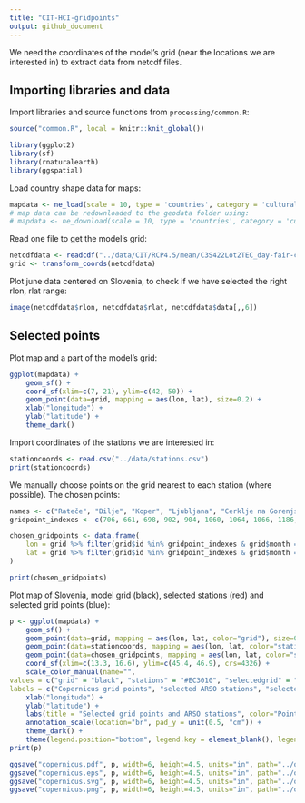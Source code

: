```yaml
---
title: "CIT-HCI-gridpoints"
output: github_document
---
```


We need the coordinates of the model's grid (near the locations we are interested in) to extract data from netcdf files.

## Importing libraries and data

Import libraries and source functions from `processing/common.R`:

```r
source("common.R", local = knitr::knit_global())

library(ggplot2)
library(sf)
library(rnaturalearth)
library(ggspatial)
```

Load country shape data for maps:

```r
mapdata <- ne_load(scale = 10, type = 'countries', category = 'cultural', returnclass = "sf", destdir = "geodata")
# map data can be redownloaded to the geodata folder using:
# mapdata <- ne_download(scale = 10, type = 'countries', category = 'cultural', returnclass = "sf", destdir = "geodata")
```

Read one file to get the model's grid:

```r
netcdfdata <- readcdf("../data/CIT/RCP4.5/mean/C3S422Lot2TEC_day-fair-cit-month-proj_mean_monthly_2021_2040_v1.nc", "day-fair-cit-month-proj")
grid <- transform_coords(netcdfdata)
```

Plot june data centered on Slovenia, to check if we have selected the right rlon, rlat range:

```r
image(netcdfdata$rlon, netcdfdata$rlat, netcdfdata$data[,,6])
```

## Selected points

Plot map and a part of the model's grid:

```r
ggplot(mapdata) +
    geom_sf() +
    coord_sf(xlim=c(7, 21), ylim=c(42, 50)) + 
    geom_point(data=grid, mapping = aes(lon, lat), size=0.2) +
    xlab("longitude") +
    ylab("latitude") +
    theme_dark()
```

Import coordinates of the stations we are interested in:

```r
stationcoords <- read.csv("../data/stations.csv")
print(stationcoords)
```

We manually choose points on the grid nearest to each station (where possible). The chosen points:

```r
names <- c("Rateče", "Bilje", "Koper", "Ljubljana", "Cerklje na Gorenjskem", "Novo mesto", "Celje", "Slovenj Gradec", "Maribor", "Murska Sobota")
gridpoint_indexes <- c(706, 661, 698, 902, 904, 1060, 1064, 1066, 1186, 1347)

chosen_gridpoints <- data.frame(
    lon = grid %>% filter(grid$id %in% gridpoint_indexes & grid$month == "jan") %>% pull(lon),
    lat = grid %>% filter(grid$id %in% gridpoint_indexes & grid$month == "jan") %>% pull(lat)
)

print(chosen_gridpoints)
```

Plot map of Slovenia, model grid (black), selected stations (red) and selected grid points (blue):

```r
p <- ggplot(mapdata) +
    geom_sf() +
    geom_point(data=grid, mapping = aes(lon, lat, color="grid"), size=0.2) +
    geom_point(data=stationcoords, mapping = aes(lon, lat, color="stations")) +
    geom_point(data=chosen_gridpoints, mapping = aes(lon, lat, color="selectedgrid")) +
    coord_sf(xlim=c(13.3, 16.6), ylim=c(45.4, 46.9), crs=4326) +
    scale_color_manual(name="",
values = c("grid" = "black", "stations" = "#EC3010", "selectedgrid" = "blue"),
labels = c("Copernicus grid points", "selected ARSO stations", "selected grid points")) +
    xlab("longitude") +
    ylab("latitude") +
    labs(title = "Selected grid points and ARSO stations", color="Points") +
    annotation_scale(location="br", pad_y = unit(0.5, "cm")) +
    theme_dark() +
    theme(legend.position="bottom", legend.key = element_blank(), legend.box.spacing=unit(0, "cm"))
print(p)
```

```r
ggsave("copernicus.pdf", p, width=6, height=4.5, units="in", path="../output/pdf/maps", device=cairo_pdf)
ggsave("copernicus.eps", p, width=6, height=4.5, units="in", path="../output/eps/maps", device=cairo_ps)
ggsave("copernicus.svg", p, width=6, height=4.5, units="in", path="../output/svg/maps")
ggsave("copernicus.png", p, width=6, height=4.5, units="in", path="../output/png/maps", dpi=500)
```